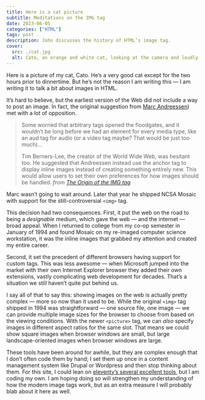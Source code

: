 ```yaml
---
title: Here is a cat picture
subtitle: Meditations on the IMG tag
date: 2023-06-05
categories: ["HTML"]
tags: post
description: John discusses the history of HTML’s image tag.
cover:
  src: ./cat.jpg
  alt: Cato, an orange and white cat, looking at the camera and loudly meowing.
---
```


Here is a picture of my cat, Cato. He’s a very good cat except for the two hours prior to dinnertime. But he’s not the reason I am writing this — I am writing it to talk a bit about images in HTML.

It’s hard to believe, but the earliest version of the Web did not include a way to post an image. In fact, the original suggestion from [Marc Andreessen](https://en.wikipedia.org/wiki/Marc_Andreessen)) met with a lot of opposition.

> Some worried that arbitrary tags opened the floodgates, and it wouldn’t be long before we had an element for every media type, like an aud tag for audio (or a video tag maybe? That would be just too much)…
>
> Tim Berners-Lee, the creator of the World Wide Web, was hesitant too. He suggested that Andreessen instead use the anchor tag to display inline images instead of creating something entirely new. This would allow users to set their own preferences for how images should be handled. <cite>from [The Origin of the IMG tag](https://thehistoryoftheweb.com/the-origin-of-the-img-tag/)</cite>

Marc wasn’t going to wait around. Later that year he shipped NCSA Mosaic with support for the still-controversial `<img>` tag.

This decision had two consequences. First, it put the web on the road to being a _designable_ medium, which gave the web — and the internet — broad appeal. When I returned to college from my co-op semester in January of 1994 and found Mosaic on my re-imaged computer science workstation, it was the inline images that grabbed my attention and created my entire career.

Second, it set the precedent of different browsers having support for custom tags. This was less awesome — when Microsoft jumped into the market with their own Internet Explorer browser they added their own extensions, vastly complicating web development for decades. That’s a situation we still haven’t quite put behind us.

I say all of that to say this: showing images on the web is actually pretty complex — more so now than it used to be. While the original `<img>` tag shipped in 1994 was straightforward — one source file, one image — we can provide multiple image sizes for the browser to choose from based on the viewing conditions. With the newer `<picture>` tag, we can _also_ specify images in different aspect ratios for the same slot. That means we could show square images when browser windows are small, but large landscape-oriented images when browser windows are large.

These tools have been around for awhile, but they are complex enough that I don’t often code them by hand; I set them up once in a content management system like Drupal or Wordpress and then stop thinking about them. For this site, I could lean on [eleventy’s several excellent tools](https://www.11ty.dev/docs/plugins/image/#use-this-in-your-templates), but I am coding my own. I am hoping doing so will strengthen my understanding of how the modern image tags work, but as an extra measure I will probably blab about it here as well.
